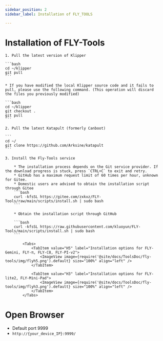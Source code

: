 ```yaml
---
sidebar_position: 2
sidebar_label: Installation of FLY_TOOLS

---
```



# Installation of FLY-Tools

    1. Pull the latest version of Klipper

    ```bash
    cd ~/klipper
    git pull
    ```

    * If you have modified the local Klipper source code and it fails to pull, please use the following command. (This operation will discard the files you previously modified)

    ```bash
    cd ~/klipper
    git checkout .
    git pull
    ```

    2. Pull the latest Katapult (formerly Canboot)

    ```
    cd ~/
    git clone https://github.com/Arksine/katapult
    ```

    3. Install the Fly-Tools service

        * The installation process depends on the Git service provider. If the download progress is stuck, press `CTRL+C` to exit and retry.
        * GitHub has a maximum request limit of 60 times per hour, unknown for Gitee.
        * Domestic users are advised to obtain the installation script through Gitee
        ```bash
        curl -kfsSL https://gitee.com/zxkxz/FLY-Tools/raw/main/scripts/install.sh | sudo bash
        ```

        * Obtain the installation script through GitHub

        ```bash
        curl -kfsSL https://raw.githubusercontent.com/kluoyun/FLY-Tools/main/scripts/install.sh | sudo bash
        ```

            <Tabs>
                <TabItem value="H5" label="Installation options for FLY-Gemini, FLY-π, FLY-C8, FLY-PI-v2">
                    <ImageView image={require('@site/docs/ToolsDoc/fly-tools/img/flyh5.png').default} size="100%" align="left" />
                </TabItem>
                
                <TabItem value="H3" label="Installation options for FLY-lite2, FLY-Mini-Pad">
                    <ImageView image={require('@site/docs/ToolsDoc/fly-tools/img/flyh3.png').default} size="100%" align="left" />
                </TabItem>
            </Tabs>

# Open Browser
   * Default port 9999
   * `http://{your_device_IP}:9999/`